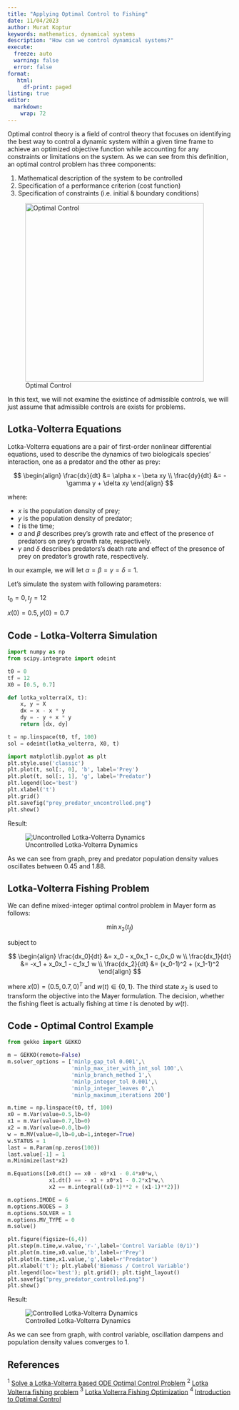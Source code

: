 ```yaml
---
title: "Applying Optimal Control to Fishing"
date: 11/04/2023
author: Murat Koptur
keywords: mathematics, dynamical systems
description: "How can we control dynamical systems?"
execute:
  freeze: auto
  warning: false
  error: false
format:
   html:
     df-print: paged
listing: true
editor:
  markdown:
    wrap: 72
---
```


Optimal control theory is a field of control theory that focuses on identifying the best way to control a dynamic system within a given time frame to achieve an optimized objective function while accounting for any constraints or limitations on the system. As we can see from this definition, an optimal control problem has three components:

1. Mathematical description of the system to be controlled
2. Specification of a performance criterion (cost function)
3. Specification of constraints (i.e. initial & boundary conditions)

![Optimal Control](heading.jpg){width="400"}

In this text, we will not examine the existince of admissible controls, we will just assume that admissible controls are exists for problems.

## Lotka-Volterra Equations

Lotka-Volterra equations are a pair of first-order nonlinear differential equations, used to describe the dynamics of two biologicals species' interaction, one as a predator and the other as prey:

$$
\begin{align}
\frac{dx}{dt} &= \alpha x - \beta xy \\
\frac{dy}{dt} &= -\gamma y + \delta xy
\end{align}
$$

where:

* $x$ is the population density of prey;
* $y$ is the population density of predator;
* $t$ is the time;
* $\alpha$ and $\beta$ describes prey's growth rate and effect of the presence of predators on prey's growth rate, respectively.
* $\gamma$ and $\delta$ describes predators's death rate and effect of the presence of prey on predator's growth rate, respectively.

In our example, we will let $\alpha=\beta=\gamma=\delta=1$.

Let's simulate the system with following parameters:

$t_0=0, t_f=12$

$x(0)=0.5, y(0)=0.7$

::: {.callout-note appearance="simple" collapse="true"}

## Code - Lotka-Volterra Simulation

```python
import numpy as np
from scipy.integrate import odeint

t0 = 0
tf = 12
X0 = [0.5, 0.7]

def lotka_volterra(X, t):
    x, y = X
    dx = x - x * y
    dy = - y + x * y
    return [dx, dy]

t = np.linspace(t0, tf, 100)
sol = odeint(lotka_volterra, X0, t)

import matplotlib.pyplot as plt
plt.style.use('classic')
plt.plot(t, sol[:, 0], 'b', label='Prey')
plt.plot(t, sol[:, 1], 'g', label='Predator')
plt.legend(loc='best')
plt.xlabel('t')
plt.grid()
plt.savefig("prey_predator_uncontrolled.png")
plt.show()
```

:::

Result:

![Uncontrolled Lotka-Volterra Dynamics](prey_predator_uncontrolled.png)

As we can see from graph, prey and predator population density values oscillates between 0.45 and 1.88.

## Lotka-Volterra Fishing Problem

We can define mixed-integer optimal control problem in Mayer form as follows:

$$
\min x_2(t_f)
$$

subject to

$$
\begin{align}
\frac{dx_0}{dt} &= x_0 - x_0x_1 - c_0x_0 w \\
\frac{dx_1}{dt} &= -x_1 + x_0x_1 - c_1x_1 w \\
\frac{dx_2}{dt} &= (x_0-1)^2 + (x_1-1)^2
\end{align}
$$

where $x(0)=(0.5,0.7,0)^T$ and $w(t)\in\{0,1\}$. The third state $x_2$ is used to transform the objective into the Mayer formulation. The decision, whether the fishing fleet is actually fishing at time $t$ is denoted by $w(t)$.

::: {.callout-note appearance="simple" collapse="true"}

## Code - Optimal Control Example

```python
from gekko import GEKKO

m = GEKKO(remote=False)
m.solver_options = ['minlp_gap_tol 0.001',\
                    'minlp_max_iter_with_int_sol 100',\
                    'minlp_branch_method 1',\
                    'minlp_integer_tol 0.001',\
                    'minlp_integer_leaves 0',\
                    'minlp_maximum_iterations 200']

m.time = np.linspace(t0, tf, 100)
x0 = m.Var(value=0.5,lb=0)
x1 = m.Var(value=0.7,lb=0)
x2 = m.Var(value=0.0,lb=0)
w = m.MV(value=0,lb=0,ub=1,integer=True)
w.STATUS = 1
last = m.Param(np.zeros(100))
last.value[-1] = 1
m.Minimize(last*x2)

m.Equations([x0.dt() == x0 - x0*x1 - 0.4*x0*w,\
             x1.dt() == - x1 + x0*x1 - 0.2*x1*w,\
             x2 == m.integral((x0-1)**2 + (x1-1)**2)])

m.options.IMODE = 6
m.options.NODES = 3
m.options.SOLVER = 1
m.options.MV_TYPE = 0
m.solve()

plt.figure(figsize=(6,4))
plt.step(m.time,w.value,'r-',label='Control Variable (0/1)')
plt.plot(m.time,x0.value,'b',label=r'Prey')
plt.plot(m.time,x1.value,'g',label=r'Predator')
plt.xlabel('t'); plt.ylabel('Biomass / Control Variable')
plt.legend(loc='best'); plt.grid(); plt.tight_layout()
plt.savefig("prey_predator_controlled.png")
plt.show()
```

:::

Result:

![Controlled Lotka-Volterra Dynamics](prey_predator_controlled.png)

As we can see from graph, with control variable, oscillation dampens and population density values converges to 1.

## References

$^1$ [Solve a Lotka-Volterra based ODE Optimal Control Problem](https://www.mathematik.uni-konstanz.de/en/volkwein/python/oppy/Notebooks_Web/lotka_volterra_optimal_control.html)
$^2$ [Lotka Volterra fishing problem](https://mintoc.de/index.php/Lotka_Volterra_fishing_problem)
$^3$ [Lotka Volterra Fishing Optimization](https://apmonitor.com/do/index.php/Main/LotkaVolterra)
$^4$ [Introduction to Optimal Control](https://www.princeton.edu/~aaa/Public/Teaching/ORF523/ORF523_S21_Guest_Lecture.pdf)
